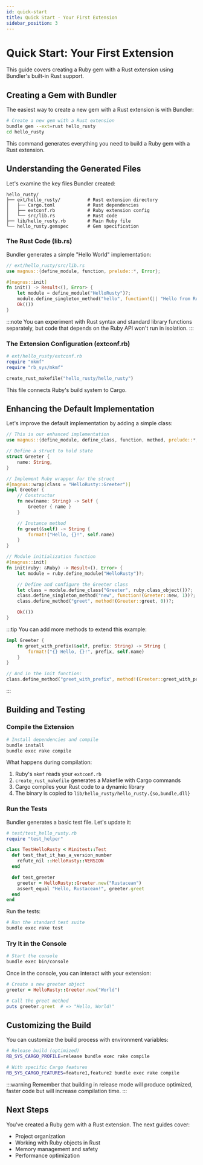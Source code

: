 ```yaml
---
id: quick-start
title: Quick Start - Your First Extension
sidebar_position: 3
---
```


# Quick Start: Your First Extension

This guide covers creating a Ruby gem with a Rust extension using Bundler's built-in Rust support.

## Creating a Gem with Bundler

The easiest way to create a new gem with a Rust extension is with Bundler:

```bash
# Create a new gem with a Rust extension
bundle gem --ext=rust hello_rusty
cd hello_rusty
```

This command generates everything you need to build a Ruby gem with a Rust extension.

## Understanding the Generated Files

Let's examine the key files Bundler created:

```
hello_rusty/
├── ext/hello_rusty/          # Rust extension directory
│   ├── Cargo.toml            # Rust dependencies
│   ├── extconf.rb            # Ruby extension config
│   └── src/lib.rs            # Rust code
├── lib/hello_rusty.rb        # Main Ruby file
└── hello_rusty.gemspec       # Gem specification
```

### The Rust Code (lib.rs)

Bundler generates a simple "Hello World" implementation:

```rust
// ext/hello_rusty/src/lib.rs
use magnus::{define_module, function, prelude::*, Error};

#[magnus::init]
fn init() -> Result<(), Error> {
    let module = define_module("HelloRusty")?;
    module.define_singleton_method("hello", function!(|| "Hello from Rust!", 0))?;
    Ok(())
}
```

:::note
You can experiment with Rust syntax and standard library functions separately, but code that depends on the Ruby API won't run in isolation.
:::

### The Extension Configuration (extconf.rb)

```ruby
# ext/hello_rusty/extconf.rb
require "mkmf"
require "rb_sys/mkmf"

create_rust_makefile("hello_rusty/hello_rusty")
```

This file connects Ruby's build system to Cargo.

## Enhancing the Default Implementation

Let's improve the default implementation by adding a simple class:

```rust
// This is our enhanced implementation
use magnus::{define_module, define_class, function, method, prelude::*, Error, Ruby};

// Define a struct to hold state
struct Greeter {
    name: String,
}

// Implement Ruby wrapper for the struct
#[magnus::wrap(class = "HelloRusty::Greeter")]
impl Greeter {
    // Constructor
    fn new(name: String) -> Self {
        Greeter { name }
    }

    // Instance method
    fn greet(&self) -> String {
        format!("Hello, {}!", self.name)
    }
}

// Module initialization function
#[magnus::init]
fn init(ruby: &Ruby) -> Result<(), Error> {
    let module = ruby.define_module("HelloRusty")?;

    // Define and configure the Greeter class
    let class = module.define_class("Greeter", ruby.class_object())?;
    class.define_singleton_method("new", function!(Greeter::new, 1))?;
    class.define_method("greet", method!(Greeter::greet, 0))?;

    Ok(())
}
```

:::tip
You can add more methods to extend this example:

```rust
impl Greeter {
    fn greet_with_prefix(&self, prefix: String) -> String {
        format!("{} Hello, {}!", prefix, self.name)
    }
}

// And in the init function:
class.define_method("greet_with_prefix", method!(Greeter::greet_with_prefix, 1))?;
```
:::

## Building and Testing

### Compile the Extension

```bash
# Install dependencies and compile
bundle install
bundle exec rake compile
```

What happens during compilation:

1. Ruby's `mkmf` reads your `extconf.rb`
2. `create_rust_makefile` generates a Makefile with Cargo commands
3. Cargo compiles your Rust code to a dynamic library
4. The binary is copied to `lib/hello_rusty/hello_rusty.{so,bundle,dll}`

### Run the Tests

Bundler generates a basic test file. Let's update it:

```ruby
# test/test_hello_rusty.rb
require "test_helper"

class TestHelloRusty < Minitest::Test
  def test_that_it_has_a_version_number
    refute_nil ::HelloRusty::VERSION
  end

  def test_greeter
    greeter = HelloRusty::Greeter.new("Rustacean")
    assert_equal "Hello, Rustacean!", greeter.greet
  end
end
```

Run the tests:

```bash
# Run the standard test suite
bundle exec rake test
```

### Try It in the Console

```bash
# Start the console
bundle exec bin/console
```

Once in the console, you can interact with your extension:

```ruby
# Create a new greeter object
greeter = HelloRusty::Greeter.new("World")

# Call the greet method
puts greeter.greet  # => "Hello, World!"
```

## Customizing the Build

You can customize the build process with environment variables:

```bash
# Release build (optimized)
RB_SYS_CARGO_PROFILE=release bundle exec rake compile

# With specific Cargo features
RB_SYS_CARGO_FEATURES=feature1,feature2 bundle exec rake compile
```

:::warning
Remember that building in release mode will produce optimized, faster code but will increase compilation time.
:::

## Next Steps

You've created a Ruby gem with a Rust extension. The next guides cover:

- Project organization
- Working with Ruby objects in Rust
- Memory management and safety
- Performance optimization